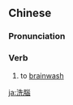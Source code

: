 {{also|洗脳|洗脑}}
==Chinese==
{{zh-forms|s=洗脑}}

===Pronunciation===
{{zh-pron
|m=xǐnǎo
|c=sai2 nou5
|mn=sé-náu/sóe-náu
|cat=v
}}

===Verb===
{{zh-verb}}

# to [[brainwash]]

[[ja:洗腦]]